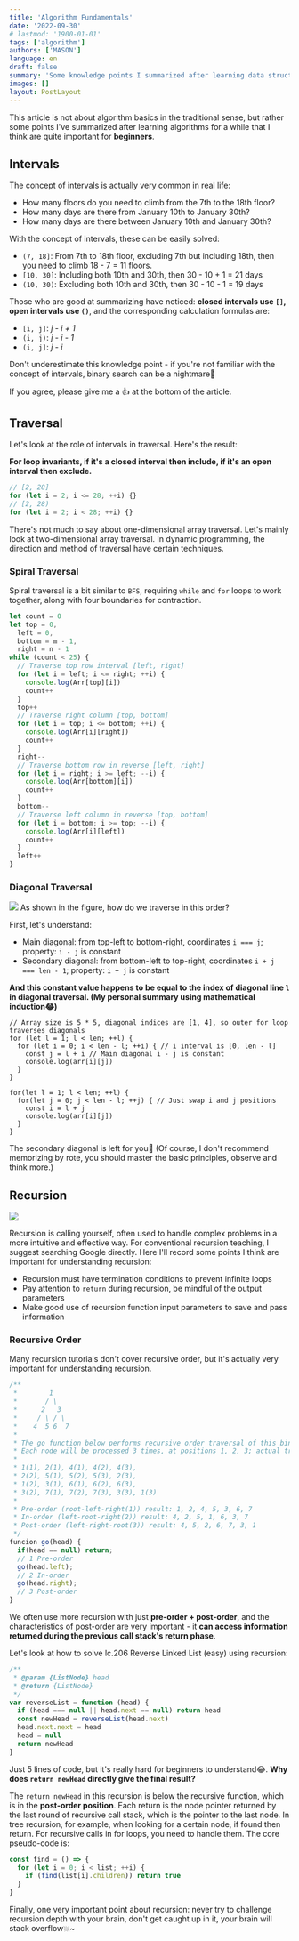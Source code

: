 ```yaml
---
title: 'Algorithm Fundamentals'
date: '2022-09-30'
# lastmod: '1900-01-01'
tags: ['algorithm']
authors: ['MASON']
language: en
draft: false
summary: 'Some knowledge points I summarized after learning data structures and algorithms for a while, hope it helps.'
images: []
layout: PostLayout
---
```


This article is not about algorithm basics in the traditional sense, but rather some points I've summarized after learning algorithms for a while that I think are quite important for **beginners**.

## Intervals

The concept of intervals is actually very common in real life:

- How many floors do you need to climb from the 7th to the 18th floor?
- How many days are there from January 10th to January 30th?
- How many days are there between January 10th and January 30th?

With the concept of intervals, these can be easily solved:

- `(7, 18]`: From 7th to 18th floor, excluding 7th but including 18th, then you need to climb 18 - 7 = 11 floors.
- `[10, 30]`: Including both 10th and 30th, then 30 - 10 + 1 = 21 days
- `(10, 30)`: Excluding both 10th and 30th, then 30 - 10 - 1 = 19 days

Those who are good at summarizing have noticed: **closed intervals use `[]`, open intervals use `()`**, and the corresponding calculation formulas are:

- `[i, j]`: _j - i + 1_
- `(i, j)`: _j - i - 1_
- `(i, j]`: _j - i_

Don't underestimate this knowledge point - if you're not familiar with the concept of intervals, binary search can be a nightmare🥲

If you agree, please give me a 👍 at the bottom of the article.

## Traversal

Let's look at the role of intervals in traversal. Here's the result:

**For loop invariants, if it's a closed interval then include, if it's an open interval then exclude.**

```js
// [2, 28]
for (let i = 2; i <= 28; ++i) {}
// [2, 28)
for (let i = 2; i < 28; ++i) {}
```

There's not much to say about one-dimensional array traversal. Let's mainly look at two-dimensional array traversal. In dynamic programming, the direction and method of traversal have certain techniques.

### Spiral Traversal

Spiral traversal is a bit similar to `BFS`, requiring `while` and `for` loops to work together, along with four boundaries for contraction.

```js
let count = 0
let top = 0,
  left = 0,
  bottom = m - 1,
  right = n - 1
while (count < 25) {
  // Traverse top row interval [left, right]
  for (let i = left; i <= right; ++i) {
    console.log(Arr[top][i])
    count++
  }
  top++
  // Traverse right column [top, bottom]
  for (let i = top; i <= bottom; ++i) {
    console.log(Arr[i][right])
    count++
  }
  right--
  // Traverse bottom row in reverse [left, right]
  for (let i = right; i >= left; --i) {
    console.log(Arr[bottom][i])
    count++
  }
  bottom--
  // Traverse left column in reverse [top, bottom]
  for (let i = bottom; i >= top; --i) {
    console.log(Arr[i][left])
    count++
  }
  left++
}
```

### Diagonal Traversal

![](https://cdn.jsdelivr.net/gh/yokiizx/picgo@main/img/202303291708525.png) As shown in the figure, how do we traverse in this order?

First, let's understand:

- Main diagonal: from top-left to bottom-right, coordinates `i === j`; property: `i - j` is constant
- Secondary diagonal: from bottom-left to top-right, coordinates `i + j === len - 1`; property: `i + j` is constant

**And this constant value happens to be equal to the index of diagonal line `l` in diagonal traversal. (My personal summary using mathematical induction😂)**

```js:Upper part of main diagonal
// Array size is 5 * 5, diagonal indices are [1, 4], so outer for loop traverses diagonals
for (let l = 1; l < len; ++l) {
  for (let i = 0; i < len - l; ++i) { // i interval is [0, len - l]
    const j = l + i // Main diagonal i - j is constant
    console.log(arr[i][j])
  }
}
```

```js:Lower part of main diagonal
for(let l = 1; l < len; ++l) {
  for(let j = 0; j < len - l; ++j) { // Just swap i and j positions
    const i = l + j
    console.log(arr[i][j])
  }
}
```

The secondary diagonal is left for you🐶 (Of course, I don't recommend memorizing by rote, you should master the basic principles, observe and think more.)

## Recursion

<img src="/static/images/recurse.svg" className="w-48" />

Recursion is calling yourself, often used to handle complex problems in a more intuitive and effective way. For conventional recursion teaching, I suggest searching Google directly. Here I'll record some points I think are important for understanding recursion:

- Recursion must have termination conditions to prevent infinite loops
- Pay attention to `return` during recursion, be mindful of the output parameters
- Make good use of recursion function input parameters to save and pass information

### Recursive Order

Many recursion tutorials don't cover recursive order, but it's actually very important for understanding recursion.

```js
/**
 *        1
 *       / \
 *      2   3
 *     / \ / \
 *    4  5 6  7
 *
 * The go function below performs recursive order traversal of this binary tree
 * Each node will be processed 3 times, at positions 1, 2, 3; actual traversal order:
 *
 * 1(1), 2(1), 4(1), 4(2), 4(3),
 * 2(2), 5(1), 5(2), 5(3), 2(3),
 * 1(2), 3(1), 6(1), 6(2), 6(3),
 * 3(2), 7(1), 7(2), 7(3), 3(3), 1(3)
 *
 * Pre-order (root-left-right(1)) result: 1, 2, 4, 5, 3, 6, 7
 * In-order (left-root-right(2)) result: 4, 2, 5, 1, 6, 3, 7
 * Post-order (left-right-root(3)) result: 4, 5, 2, 6, 7, 3, 1
 */
funcion go(head) {
  if(head == null) return;
  // 1 Pre-order
  go(head.left);
  // 2 In-order
  go(head.right);
  // 3 Post-order
}
```

We often use more recursion with just **pre-order + post-order**, and the characteristics of post-order are very important - it **can access information returned during the previous call stack's return phase**.

Let's look at how to solve lc.206 Reverse Linked List (easy) using recursion:

```js
/**
 * @param {ListNode} head
 * @return {ListNode}
 */
var reverseList = function (head) {
  if (head === null || head.next == null) return head
  const newHead = reverseList(head.next)
  head.next.next = head
  head = null
  return newHead
}
```

Just 5 lines of code, but it's really hard for beginners to understand😂. **Why does `return newHead` directly give the final result?**

The `return newHead` in this recursion is below the recursive function, which is in the **post-order position**. Each return is the node pointer returned by the last round of recursive call stack, which is the pointer to the last node.
In tree recursion, for example, when looking for a certain node, if found then return. For recursive calls in for loops, you need to handle them. The core pseudo-code is:

```js
const find = () => {
  for (let i = 0; i < list; ++i) {
    if (find(list[i].children)) return true
  }
}
```

Finally, one very important point about recursion: never try to challenge recursion depth with your brain, don't get caught up in it, your brain will stack overflow💥~
